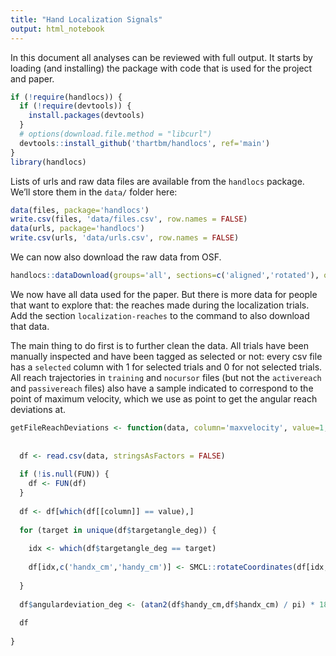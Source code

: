 ```yaml
---
title: "Hand Localization Signals"
output: html_notebook
---
```


In this document all analyses can be reviewed with full output. It starts by loading (and installing) the package with code that is used for the project and paper.

```r
if (!require(handlocs)) {
  if (!require(devtools)) {
    install.packages(devtools)
  }
  # options(download.file.method = "libcurl")
  devtools::install_github('thartbm/handlocs', ref='main')
}
library(handlocs)
```

Lists of urls and raw data files are available from the `handlocs` package. We'll store them in the `data/` folder here:

```r
data(files, package='handlocs')
write.csv(files, 'data/files.csv', row.names = FALSE)
data(urls, package='handlocs')
write.csv(urls, 'data/urls.csv', row.names = FALSE)
```

We can now also download the raw data from OSF.

```r
handlocs::dataDownload(groups='all', sections=c('aligned','rotated'), overwrite=FALSE)
```

We now have all data used for the paper. But there is more data for people that want to explore that: the reaches made during the localization trials. Add the section `localization-reaches` to the command to also download that data.

The main thing to do first is to further clean the data. All trials have been manually inspected and have been tagged as selected or not: every csv file has a `selected` column with 1 for selected trials and 0 for not selected trials. All reach trajectories in `training` and `nocursor` files (but not the `activereach` and `passivereach` files) also have a sample indicated to correspond to the point of maximum velocity, which we use as point to get the angular reach deviations at.

```r
getFileReachDeviations <- function(data, column='maxvelocity', value=1, FUN=NULL) {
  
  
  df <- read.csv(data, stringsAsFactors = FALSE)
  
  if (!is.null(FUN)) {
    df <- FUN(df)
  }
  
  df <- df[which(df[[column]] == value),]
  
  for (target in unique(df$targetangle_deg)) {
    
    idx <- which(df$targetangle_deg == target)
    
    df[idx,c('handx_cm','handy_cm')] <- SMCL::rotateCoordinates(df[idx,c('handx_cm','handy_cm')], -target)
    
  }
  
  df$angulardeviation_deg <- (atan2(df$handy_cm,df$handx_cm) / pi) * 180
  
  df
  
}
```


